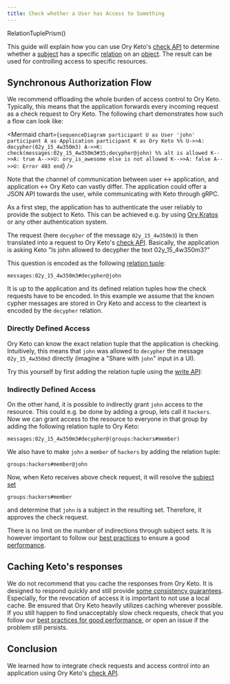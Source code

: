 ```yaml
---
title: Check whether a User has Access to Something
---
```


RelationTuplePrism()

This guide will explain how you can use Ory Keto's [check API](/TODO) to
determine whether a [subject](../concepts/sujects) has a specific
[relation](../concepts/relation-tuples) on an [object](../concepts/objects). The
result can be used for controlling access to specific resources.

## Synchronous Authorization Flow

We recommend offloading the whole burden of access control to Ory Keto.
Typically, this means that the application forwards every incoming request as a
check request to Ory Keto. The following chart demonstrates how such a flow can
look like:

<Mermaid
  chart={`
sequenceDiagram
    participant U as User 'john'
    participant A as Application
    participant K as Ory Keto
%%
    U->>A: decypher(02y_15_4w350m3)
    A->>K: check(messages:02y_15_4w350m3#35;decypher@john)
%%
    alt is allowed
      K-->>A: true
      A-->>U: ory_is_awesome
    else is not allowed
      K-->>A: false
      A-->>U: Error 403
    end
`}
/>

Note that the channel of communication between user <-> application, and
application <-> Ory Keto can vastly differ. The application could offer a JSON
API towards the user, while communicating with Keto through gRPC.

As a first step, the application has to authenticate the user reliably to
provide the subject to Keto. This can be achieved e.g. by using
[Ory Kratos](/TODO) or any other authentication system.

The request (here `decypher` of the message `02y_15_4w350m3`) is then translated
into a request to Ory Keto's [check API](/TODO). Basically, the application is
asking Keto "Is john allowed to decypher the text 02y_15_4w350m3?"

This question is encoded as the following
[relation tuple](../concepts/relation-tuples):

```keto-relation-tuples
messages:02y_15_4w350m3#decypher@john
```

It is up to the application and its defined relation tuples how the check
requests have to be encoded. In this example we assume that the known cypher
messages are stored in Ory Keto and access to the cleartext is encoded by the
`decypher` relation.

### Directly Defined Access

Ory Keto can know the exact relation tuple that the application is checking.
Intuitively, this means that `john` was allowed to `decypher` the message
`02y_15_4w350m3` directly (imagine a "Share with `john`" input in a UI).

Try this yourself by first adding the relation tuple using the
[write API](/TODO):

<CodeTabs sampleId="simple-access-check-guide/write-direct-access" />

### Indirectly Defined Access

On the other hand, it is possible to indirectly grant `john` access to the
resource. This could e.g. be done by adding a group, lets call it `hackers`. Now
we can grant access to the resource to everyone in that group by adding the
following relation tuple to Ory Keto:

```keto-relation-tuples
messages:02y_15_4w350m3#decypher@(groups:hackers#member)
```

We also have to make `john` a `member` of `hackers` by adding the relation
tuple:

```keto-relation-tuples
groups:hackers#member@john
```

Now, when Keto receives above check request, it will resolve the
[subject set](../concepts/subjects#subject-sets)

```keto-relation-tuples
groups:hackers#member
```

and determine that `john` is a subject in the resulting set. Therefore, it
approves the check request.

There is no limit on the number of indirections through subject sets. It is
however important to follow our [best practices](/TODO) to ensure a good
[performance](../performance).

## Caching Keto's responses

We do not recommend that you cache the responses from Ory Keto. It is designed
to respond quickly and still provide [some consistency guarantees](/TODO).
Especially, for the revocation of access it is important to not use a local
cache. Be ensured that Ory Keto heavily utilizes caching wherever possible. If
you still happen to find unacceptably slow check requests, check that you follow
our [best practices for good performance](/TODO), or open an issue if the
problem still persists.

## Conclusion

We learned how to integrate check requests and access control into an
application using Ory Keto's [check API](/TODO).
